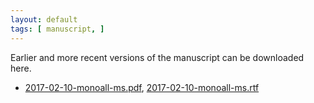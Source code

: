```yaml
---
layout: default
tags: [ manuscript, ]
---
```


Earlier and more recent versions of the manuscript can be downloaded here.

* [2017-02-10-monoall-ms.pdf]({{ site.baseurl }}/assets/projects/monoallelic-brain/2017-02-10-monoall-ms.pdf),
[2017-02-10-monoall-ms.rtf]({{ site.baseurl }}/assets/projects/monoallelic-brain/2017-02-10-monoall-ms.rtf)
